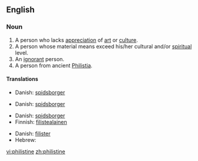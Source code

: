 ==English==

===Noun===
{{en-noun}}

# A person who lacks [[appreciation]] of [[art]] or [[culture]].
# A person whose material means exceed his/her cultural and/or [[spiritual]] level.
# An [[ignorant]] person.
# A person from ancient [[Philistia]].

====Translations====
{{trans-top|Person lacking appreciation of culture}}
*Danish: [[spidsborger]]
{{trans-mid}}
{{trans-bottom}}

{{trans-top|Person with higher material than spiritual level}}
*Danish: [[spidsborger]]
{{trans-mid}}
{{trans-bottom}}

{{trans-top|Ignorant person}}
*Danish: [[spidsborger]]
*Finnish: [[filistealainen]]
{{trans-mid}}
{{trans-bottom}}

{{trans-top|Person from Philistia}}
*Danish: [[filister]]
*Hebrew: {{he-translation|פלשתי|P"lishti}} {{m}}
{{trans-mid}}
{{trans-bottom}}

[[vi:philistine]]
[[zh:philistine]]